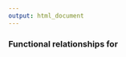 ```yaml
---
output: html_document
---
```


<h3>Functional relationships for <script type="math/tex">\;T \sim EXP(\theta,\gamma),\;\;T \in [0,\infty)</script>
</h3>
$$
\\begin{aligned}
f(t|\\theta,\\gamma)&=\\frac{1}{\\theta}\\exp\\left(-\\frac{t-\\gamma}{\\theta}\\right)\\\\\\\\
F(t|\\theta,\\gamma)&=1-\\exp\\left(\\frac{t-\\gamma}{\\theta}\\right)\\\\\\\\
h(t|\\theta,\\gamma)&=\\frac{1}{\\theta}, t>\\gamma\\\\\\\\\
t_{p}&=\\gamma-\\log(1-p)\\theta\\\\\\\\
E[T]&=\\gamma+\\theta\\\\\\\\
Var[T]&=\\theta^2
\\end{aligned}
$$
